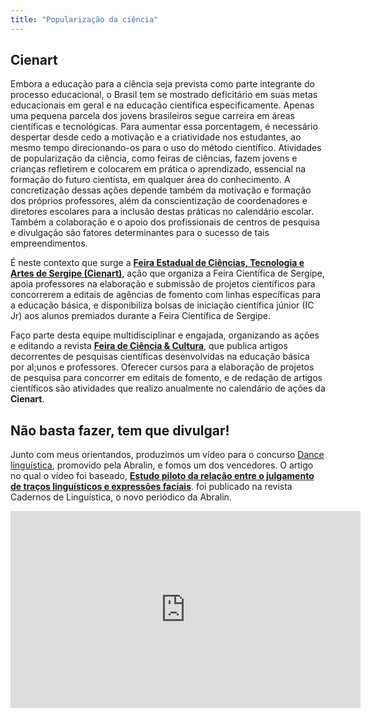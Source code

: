 ```yaml
---
title: "Popularização da ciência"
---
```


## **Cienart**

Embora a educação para a ciência seja prevista como parte integrante do processo educacional, o Brasil tem se mostrado deficitário em suas metas educacionais em geral e na educação científica especificamente.
Apenas uma pequena parcela dos jovens brasileiros segue carreira em áreas científicas e tecnológicas. Para aumentar essa porcentagem, é necessário despertar desde cedo a motivação e a criatividade nos estudantes, ao mesmo tempo direcionando-os para o uso do método científico. Atividades de popularização da ciência, como feiras de ciências, fazem jovens e crianças refletirem e colocarem em prática o aprendizado, essencial na formação do futuro cientista, em qualquer área do conhecimento. A concretização dessas ações depende também da motivação e formação dos próprios professores, além da conscientização de coordenadores e diretores escolares para a inclusão destas práticas no calendário escolar. Também a colaboração e o apoio dos profissionais de centros de pesquisa e divulgação são fatores determinantes para o sucesso de tais empreendimentos.

É neste contexto que surge a [**Feira Estadual de Ciências, Tecnologia e Artes de Sergipe (Cienart)**](http://www.cienart-se.com.br), ação que organiza a Feira Científica de Sergipe, apoia professores na elaboração e submissão de projetos científicos para concorrerem a editais de agências de fomento com linhas específicas para a educação básica, e disponibiliza bolsas de iniciação científica júnior (IC Jr) aos alunos premiados durante a Feira Científica de Sergipe. 

Faço parte desta equipe multidisciplinar e engajada, organizando as ações e editando a revista [**Feira de Ciência & Cultura**](https://issuu.com/cienart.sergipe/docs/revista_vol5n7_2018_web), que publica artigos decorrentes de pesquisas científicas desenvolvidas na educação básica por al;unos e professores. Oferecer cursos para a elaboração de projetos de pesquisa para concorrer em editais de fomento, e de redação de artigos científicos são atividades que realizo anualmente no calendário de ações da **Cienart**.

## **Não basta fazer, tem que divulgar!**

Junto com meus orientandos, produzimos um vídeo para o concurso [Dance linguística](https://www.youtube.com/watch?v=oVbQlRCl48o), promovido pela Abralin, e fomos um dos vencedores. O artigo no qual o vídeo foi baseado, [**Estudo piloto da relação entre o julgamento de traços linguísticos e expressões faciais**](https://cadernos.abralin.org/index.php/cadernos/article/view/15). foi publicado na revista Cadernos de Linguística, o novo periódico da Abralin.

<iframe width="560" height="315"
src="https://www.youtube.com/watch?v=oVbQlRCl48o" 
frameborder="0" 
allow="Dance linguistica"
allowfullscreen></iframe>




